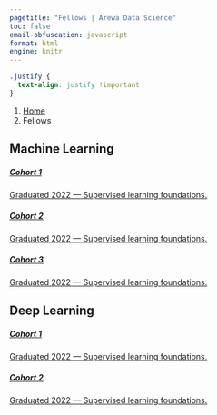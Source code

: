 ```yaml
---
pagetitle: "Fellows | Arewa Data Science"
toc: false
email-obfuscation: javascript
format: html
engine: knitr
---
```

```css
.justify {
  text-align: justify !important
}
```

```{=html}
<nav aria-label="breadcrumb">
  <ol class="breadcrumb">
    <li class="breadcrumb-item"><a href="index.html">Home</a></li>
    <li class="breadcrumb-item active" aria-current="page">Fellows</li>
  </ol>
</nav>
```

::: {.justify}

## Machine Learning
```{=html}
<div class="row row-cols-1 row-cols-md-3 g-4 mb-4">
  <div class="col">
    <a href="./fellows-ml-1.html" class="card-link">
      <div class="card h-100 border-primary">
        <div class="card-body">
          <h5 class="card-title">
            Cohort 1
          </h5>
          <p class="card-text">
            Graduated 2022 &mdash; Supervised learning foundations.
          </p>
        </div>
      </div>
    </a>
  </div>
  <div class="col">
    <a href="./fellows-ml-2.html" class="card-link">
      <div class="card h-100 border-primary">
        <div class="card-body">
          <h5 class="card-title">
            Cohort 2
          </h5>
          <p class="card-text">
            Graduated 2022 &mdash; Supervised learning foundations.
          </p>
        </div>
      </div>
    </a>
  </div>
  <div class="col">
    <a href="./fellows-ml-3.html" class="card-link">
      <div class="card h-100 border-primary">
        <div class="card-body">
          <h5 class="card-title">
            Cohort 3
          </h5>
          <p class="card-text">
            Graduated 2022 &mdash; Supervised learning foundations.
          </p>
        </div>
      </div>
    </a>
  </div>
</div>
```

## Deep Learning
```{=html}
<div class="row row-cols-1 row-cols-md-3 g-4 mb-4">
  <div class="col">
    <a href="./fellows-dl-1.html" class="card-link">
      <div class="card h-100 border-primary">
        <div class="card-body">
          <h5 class="card-title">
            Cohort 1
          </h5>
          <p class="card-text">
            Graduated 2022 &mdash; Supervised learning foundations.
          </p>
        </div>
      </div>
    </a>
  </div>
  <div class="col">
    <a href="./fellows-dl-2.html" class="card-link">
      <div class="card h-100 border-primary">
        <div class="card-body">
          <h5 class="card-title">
            Cohort 2
          </h5>
          <p class="card-text">
            Graduated 2022 &mdash; Supervised learning foundations.
          </p>
        </div>
      </div>
    </a>
  </div>
</div>
```
:::